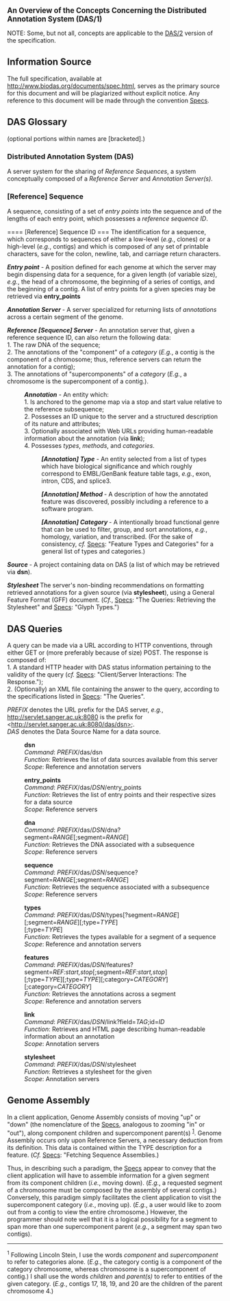 <big>'''An Overview of the Concepts Concerning the Distributed Annotation System (DAS/1)'''</big>

NOTE: Some, but not all, concepts are applicable to the [[DAS/2]] version of the specification.

== Information Source ==

The full specification, available at http://www.biodas.org/documents/spec.html, serves as the primary source for this document and will be plagiarized without explicit notice. Any reference to this document will be made through the convention <U>Specs</U>. 

== DAS Glossary ==
(optional portions within names are [bracketed].)

=== Distributed Annotation System (DAS) === 
A server system for the sharing of <I>Reference Sequences</I>, a system<I> </I>conceptually composed of a <I>Reference Server </I>and <I>Annotation Server(s)</I>.

=== [Reference] Sequence === 
A sequence, consisting of a set of <I>entry points</I> into the sequence and of the lengths of each entry point, which possesses a <I>reference sequence ID</I>.</P>

==== [Reference] Sequence ID === 
The identification for a sequence, which corresponds to sequences of either a low-level (<I>e.g.</I>, clones) or a high-level (<I>e.g.</I>, contigs) and which is composed of any set of printable characters, save for the colon, newline, tab, and carriage return characters.</P>

<B><I><P>Entry point</B></I> - A position defined for each genome at which the server may begin dispensing data for a sequence, for a given length (of variable size), <I>e.g.</I>, the head of a chromosome, the beginning of a series of contigs, and the beginning of a contig. A list of entry points for a given species may be retrieved via <B>entry_points</B></P></DIR>

<B><I><P>Annotation Server </B></I> - A server specialized for returning lists of <I>annotations </I>across a certain segment of the genome.</P>
<B><I><P>Reference [Sequence] Server</B></I> - An annotation server that, given a reference sequence ID, can also return the following data:<BR>

1. The raw DNA of the sequence;<BR>
2. The annotations of the &quot;component&quot; of a <I>category </I>(<I>E.g.</I>, a contig is the component of a chromosome; thus, reference servers can return the annotation for a contig);<BR>
3. The annotations of &quot;supercomponents&quot; of a <I>category </I>(<I>E.g.</I>, a chromosome is the supercomponent of a contig.).</P><DIR>

<B><I><P>Annotation</B></I> - An entity which:<BR>
1. Is anchored to the genome map via a stop and start value relative to the reference subsequence;<BR>
2. Possesses an ID unique to the server and a structured description of its nature and attributes;<BR>
3. Optionally associated with Web URLs providing human-readable information about the annotation (via <B>link</B>);<BR>
4. Possesses <I>types</I>, <I>methods</I>, and <I>categories</I>.</P><DIR>

<B><I><P>[Annotation] Type</B></I> - An entity selected from a list of types which have biological significance and which roughly correspond to EMBL/GenBank feature table tags, <I>e.g.</I>, exon, intron, CDS, and splice3.</P>
<B><I><P>[Annotation] Method </B></I> - A description of how the annotated feature was discovered, possibly including a reference to a software program.</P>
<B><I><P>[Annotation] Category </B></I> - A intentionally broad functional genre that can be used to filter, group, and sort annotations, <I>e.g.</I>, homology, variation, and transcribed. (For the sake of consistency, <I>cf.</I> <U>Specs</U>: &quot;Feature Types and Categories&quot; for a general list of types and categories.)</P></DIR>

</DIR>

<B><I><P>Source </B></I> - A project containing data on DAS (a list of which may be retrieved via <B>dsn</B>).</P>
<B><I><P>Stylesheet </B></I>The server's non-binding recommendations on formatting retrieved annotations for a given source (via <B>stylesheet</B>), using a General Feature Format (GFF) document. (<I>Cf.</I>, <U>Specs</U>: &quot;The Queries: Retrieving the Stylesheet&quot; and <U>Specs</U>: &quot;Glyph Types.&quot;)</P>

</DIR>
</DIR>

== DAS Queries == 
</B></FONT><P>A query can be made via a URL according to HTTP conventions, through either GET or (more preferably because of size) POST. The response is composed of:<BR>
1. A standard HTTP header with DAS status information pertaining to the validity of the query (<I>cf.</I> <U>Specs</U>: &quot;Client/Server Interactions: The Response.&quot;);<BR>
2. (Optionally) an XML file containing the answer to the query, according to the specifications listed in <U>Specs</U>: &quot;The Queries&quot;.</P>

<I><P>PREFIX</I> denotes the URL prefix for the DAS server, <I>e.g.</I>, http://servlet.sanger.ac.uk:8080 is the prefix for &lt;http://servlet.sanger.ac.uk:8080/das/dsn&gt;.<BR>
<I>DAS</I> denotes the Data Source Name for a data source.</P><DIR>

<B><P>dsn</B><BR>
<I>Command</I>: <I>PREFIX</I>/das/dsn<BR>

<I>Function</I>: Retrieves the list of data sources available from this server<BR>
<I>Scope</I>: Reference and annotation servers</P>
<B><P>entry_points</B><BR>
<I>Command</I>: <I>PREFIX</I>/das/<I>DSN</I>/entry_points<BR>
<I>Function</I>: Retrieves the list of entry points and their respective sizes for a data source<BR>

<I>Scope</I>: Reference servers</P>
<B><P>dna</B><BR>
<I>Command</I>: <I>PREFIX</I>/das/<I>DSN</I>/dna?segment=<I>RANGE</I>[;segment=<I>RANGE</I>]<BR>
<I>Function</I>: Retrieves the DNA associated with a subsequence<BR>

<I>Scope</I>: Reference servers</P>
<B><P>sequence</B><BR>
<I>Command</I>: <I>PREFIX</I>/das/<I>DSN</I>/sequence?segment=<I>RANGE</I>[;segment=<I>RANGE</I>]<BR>
<I>Function</I>: Retrieves the sequence associated with a subsequence<BR>

<I>Scope</I>: Reference servers</P>
<B><P>types</B><BR>
<I>Command</I>: <I>PREFIX</I>/das/<I>DSN</I>/types[?segment=<I>RANGE</I>][;segment=<I>RANGE</I>][;type=<I>TYPE</I>]<BR>

[;type=<I>TYPE</I>]<BR>
<I>Function</I>: Retrieves the types available for a segment of a sequence<BR>
<I>Scope</I>: Reference and annotation servers</P>
<B><P>features</B><BR>
<I>Command</I>: <I>PREFIX</I>/das/<I>DSN</I>/features?segment=<I>REF:start,stop</I>[;segment=<I>REF:start,stop</I>]<BR>

[;type=<I>TYPE</I>][;type=<I>TYPE</I>][;category=<I>CATEGORY</I>][;category=<I>CATEGORY</I>]<BR>
<I>Function</I>: Retrieves the annotations across a segment<BR>
<I>Scope</I>: Reference and annotation servers</P>
<B><P>link</B><BR>

<I>Command</I>: <I>PREFIX</I>/das/<I>DSN</I>/link?field=<I>TAG</I>;id=<I>ID</I><BR>
<I>Function</I>: Retrieves and HTML page describing human-readable information about an annotation<BR>
<I>Scope</I>: Annotation servers</P>
<B><P>stylesheet</B><BR>

<I>Command</I>: <I>PREFIX</I>/das/<I>DSN</I>/stylesheet<BR>
<I>Function</I>: Retrieves a stylesheet for the given <BR>
<I>Scope</I>: Annotation servers</P>
</DIR>

== Genome Assembly ==

</B></FONT><P>In a client application, Genome Assembly consists of moving &quot;up&quot; or &quot;down&quot; (the nomenclature of the <U>Specs</U>, analogous to zooming &quot;in&quot; or &quot;out&quot;), along component children and supercomponent parent(s) <SUP><A HREF="#1">1</A></SUP>. Genome Assembly occurs only upon Reference Servers, a necessary deduction from its definition. This data is contained within the TYPE description for a feature. (<I>Cf.</I> <U>Specs</U>: &quot;Fetching Sequence Assemblies.)</P>

<P>Thus, in describing such a paradigm, the <U>Specs</U> appear to convey that the client application will have to assemble information for a given segment from its component children (<I>i.e.</I>, moving down). (<I>E.g.</I>, a requested segment of a chromosome must be composed by the assembly of several contigs.) Conversely, this paradigm simply facilitates the client application to visit the supercomponent category (<I>i.e.</I>, moving up). (<I>E.g.</I>, a user would like to zoom out from a contig to view the entire chromosome.) However, the programmer should note well that it is a logical possibility for a segment to span more than one supercomponent parent (<I>e.g.</I>, a segment may span two contigs).</P>

<HR>

<A NAME="#1"></A><P><SUP>1</SUP> Following Lincoln Stein, I use the words <I>component</I> and <I>supercomponent</I> to refer to categories alone. (<I>E.g.</I>, the category contig is a component of the category chromosome, whereas chromosome is a supercomponent of contig.) I shall use the words <I>children</I> and <I>parent(s)</I> to refer to entities of the given category. (<I>E.g.</I>, contigs 17, 18, 19, and 20 are the children of the parent chromosome 4.)</P>